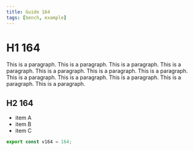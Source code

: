 ```yaml
---
title: Guide 164
tags: [bench, example]
---
```


# H1 164

This is a paragraph. This is a paragraph. This is a paragraph. This is a paragraph. This is a paragraph. This is a paragraph. This is a paragraph. This is a paragraph. This is a paragraph. This is a paragraph. This is a paragraph. This is a paragraph. 

## H2 164

- item A
- item B
- item C

```ts
export const v164 = 164;
```